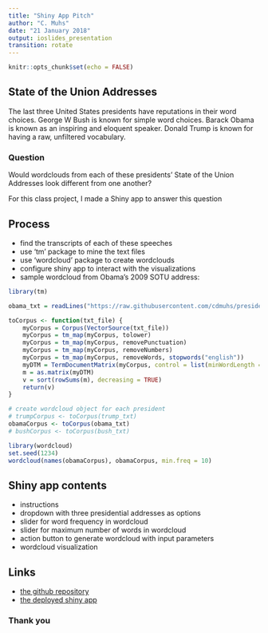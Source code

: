 ```yaml
---
title: "Shiny App Pitch"
author: "C. Muhs"
date: "21 January 2018"
output: ioslides_presentation
transition: rotate
---
```


```r
knitr::opts_chunk$set(echo = FALSE)
```

## State of the Union Addresses

The last three United States presidents have reputations in their word choices. George W Bush is known for simple word choices. Barack Obama is known as an inspiring and eloquent speaker. Donald Trump is known for having a raw, unfiltered vocabulary.

### Question

Would wordclouds from each of these presidents' State of the Union Addresses look different from one another?  

For this class project, I made a Shiny app to answer this question

## Process

- find the transcripts of each of these speeches
- use 'tm' package to mine the text files
- use 'wordcloud' package to create wordclouds
- configure shiny app to interact with the visualizations
- sample wordcloud from Obama's 2009 SOTU address:
```r
library(tm)

obama_txt = readLines("https://raw.githubusercontent.com/cdmuhs/presidential_wordcloud/master/prez_wc/obama.txt")

toCorpus <- function(txt_file) {
    myCorpus = Corpus(VectorSource(txt_file))
    myCorpus = tm_map(myCorpus, tolower)
    myCorpus = tm_map(myCorpus, removePunctuation)
    myCorpus = tm_map(myCorpus, removeNumbers)
    myCorpus = tm_map(myCorpus, removeWords, stopwords("english"))
    myDTM = TermDocumentMatrix(myCorpus, control = list(minWordLength = 1))
    m = as.matrix(myDTM)
    v = sort(rowSums(m), decreasing = TRUE)
    return(v)    
}

# create wordcloud object for each president
# trumpCorpus <- toCorpus(trump_txt)
obamaCorpus <- toCorpus(obama_txt)
# bushCorpus <- toCorpus(bush_txt)

library(wordcloud)
set.seed(1234)
wordcloud(names(obamaCorpus), obamaCorpus, min.freq = 10)

```

## Shiny app contents

- instructions
- dropdown with three presidential addresses as options
- slider for word frequency in wordcloud
- slider for maximum number of words in wordcloud
- action button to generate wordcloud with input parameters
- wordcloud visualization

## Links

- [the github repository](https://github.com/cdmuhs/presidential_wordcloud)
- [the deployed shiny app](https://cdmuhs.shinyapps.io/prez_wc/)

### Thank you